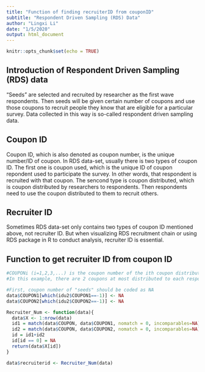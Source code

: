 ```yaml
---
title: "Function of finding recruiterID from couponID"
subtitle: "Respondent Driven Sampling (RDS) Data"
author: "Lingxi Li"
date: "1/5/2020"
output: html_document
---
```


```r
knitr::opts_chunk$set(echo = TRUE)
```

## Introduction of Respondent Driven Sampling (RDS) data
"Seeds" are selected and recruited by researcher as the first wave respondents. Then seeds will be given certain number of coupons and use those coupons to recruit people they know that are eligible for a particular survey. Data collected in this way is so-called respondent driven sampling data.

## Coupon ID
Coupon ID, which is also denoted as coupon number, is the unique number/ID of coupon.
In RDS data-set, usually there is two types of coupon ID. The first one is coupon used, which is the unique ID of coupon repondent used to participate the survey. In other words, that respondent is recruited with that coupon. The sencond type is coupon distributed, which is coupon distributed by researchers to respondents. Then respondents need to use the coupon distributed to them to recruit others.

## Recruiter ID
Sometimes RDS data-set only contains two types of coupon ID mentioned above, not recruiter ID. But when visualizing RDS recruitment chain or using RDS package in R to conduct analysis, recruiter ID is essential.

## Function to get recruiter ID from coupon ID
```r
#COUPONi (i=1,2,3,...) is the coupon number of the ith coupon distributed to that respondent
#In this example, there are 2 coupons at most distributed to each respondent

#First, coupon number of "seeds" should be coded as NA
data$COUPON1[which(idu2$COUPON1==-1)] <- NA
data$COUPON2[which(idu2$COUPON2==-1)] <- NA

Recruiter_Num <- function(data){
  data$X <- 1:nrow(data)
  id1 = match(data$COUPON, data$COUPON1, nomatch = 0, incomparables=NA)
  id2 = match(data$COUPON, data$COUPON2, nomatch = 0, incomparables=NA)
  id = id1+id2
  id[id == 0] = NA
  return(data$X[id])
}

data$recruiterid <- Recruiter_Num(data)
```

